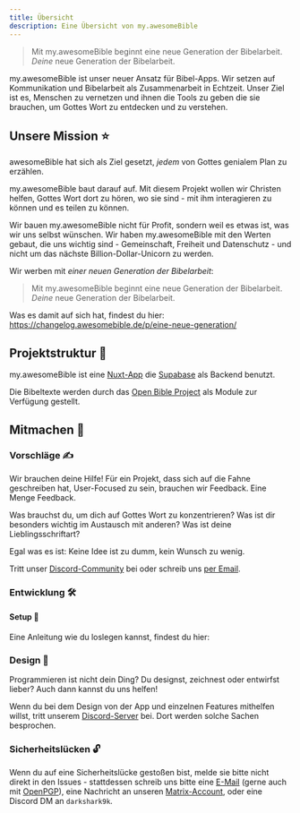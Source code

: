 ```yaml
---
title: Übersicht
description: Eine Übersicht von my.awesomeBible
---
```


> Mit my.awesomeBible beginnt eine neue Generation der Bibelarbeit. *Deine* neue Generation der Bibelarbeit.

my.awesomeBible ist unser neuer Ansatz für Bibel-Apps.
Wir setzen auf Kommunikation und Bibelarbeit als Zusammenarbeit in Echtzeit.
Unser Ziel ist es, Menschen zu vernetzen und ihnen die Tools zu geben die sie brauchen, um Gottes Wort zu entdecken und zu verstehen.

## Unsere Mission ⭐
awesomeBible hat sich als Ziel gesetzt, *jedem* von Gottes genialem Plan zu erzählen.

my.awesomeBible baut darauf auf.
Mit diesem Projekt wollen wir Christen helfen, Gottes Wort dort zu hören, wo sie sind - mit ihm interagieren zu können und es teilen zu können.

Wir bauen my.awesomeBible nicht für Profit, sondern weil es etwas ist, was wir uns selbst wünschen.
Wir haben my.awesomeBible mit den Werten gebaut, die uns wichtig sind - Gemeinschaft, Freiheit und Datenschutz - und nicht um das nächste Billion-Dollar-Unicorn zu werden.

Wir werben mit *einer neuen Generation der Bibelarbeit*:

> Mit my.awesomeBible beginnt eine neue Generation der Bibelarbeit. *Deine* neue Generation der Bibelarbeit.

Was es damit auf sich hat, findest du hier: https://changelog.awesomebible.de/p/eine-neue-generation/


## Projektstruktur 🍃
my.awesomeBible ist eine [Nuxt-App](https://code.awesomebible.de/my.awesomebible-nuxt) die [Supabase](https://supabase.com) als Backend benutzt.

Die Bibeltexte werden durch das [Open Bible Project](https://openbibleproject.github.io) als Module zur Verfügung gestellt.

## Mitmachen 🦄
### Vorschläge ✍
Wir brauchen deine Hilfe!
Für ein Projekt, dass sich auf die Fahne geschreiben hat, User-Focused zu sein, brauchen wir Feedback. Eine Menge Feedback.

Was brauchst du, um dich auf Gottes Wort zu konzentrieren?
Was ist dir besonders wichtig im Austausch mit anderen?
Was ist deine Lieblingsschriftart?

Egal was es ist: Keine Idee ist zu dumm, kein Wunsch zu wenig.

Tritt unser [Discord-Community](https://chat.awesomebible.de) bei oder schreib uns [per Email](mailto:hey@awesomebible.de).

### Entwicklung 🛠
#### Setup 🚀
Eine Anleitung wie du loslegen kannst, findest du hier:
<LinkCard
	title="Setup der Entwicklungsumgebung"
	description="Informationen darüber, wie die Texte auf awesomeBible weiterverwendet werden dürfen."
	href="/myawesomebible/setup/"
/>

### Design 🍥
Programmieren ist nicht dein Ding? Du designst, zeichnest oder entwirfst lieber?
Auch dann kannst du uns helfen!

Wenn du bei dem Design von der App und einzelnen Features mithelfen willst, tritt unserem [Discord-Server](https://chat.awesomebible.de) bei. Dort werden solche Sachen besprochen.
### Sicherheitslücken 🔓

Wenn du auf eine Sicherheitslücke gestoßen bist, melde sie bitte nicht direkt in den Issues - stattdessen schreib uns bitte eine [E-Mail](mailto:hey@awesomebible.de) (gerne auch mit [OpenPGP](https://awesomebible.de/keys/hey@awesomebible.de-pub.asc)), eine Nachricht an unseren [Matrix-Account](https://matrix.to/#/@awesomebible:matrix.org), oder eine Discord DM an `darkshark9k`.